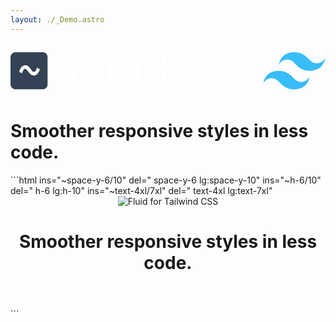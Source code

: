 ```yaml
---
layout: ./_Demo.astro
---
```



<Resizer client:load height="max-h-full h-full">
    <div class="space-y-6 @[54rem]:space-y-10">
    <svg class="h-6 @[54rem]:h-10 mx-auto" viewBox="0 0 474 80" fill="none" xmlns="http://www.w3.org/2000/svg">
<g clip-path="url(#clip0_335_9)">
<path d="M48.186 14H7.81395C3.49843 14 0 17.4984 0 21.814V62.186C0 66.5016 3.49843 70 7.81395 70H48.186C52.5016 70 56 66.5016 56 62.186V21.814C56 17.4984 52.5016 14 48.186 14Z" fill="#354256"/>
<path d="M44.2791 39.8654C42.712 43.5074 41.2053 45.9675 39.7586 47.2458C38.2604 48.524 36.7191 49.1631 35.1349 49.1631C32.6551 49.0229 30.4336 47.736 28.4705 45.3022L24.5182 40.3382C23.8639 39.4803 23.0114 39.0687 21.9609 39.1038C20.8761 39.1038 20.0408 39.6378 19.4552 40.7059C18.8525 41.809 18.1034 43.5249 17.2079 45.8537L13.0233 43.4111C13.5571 41.6777 14.1599 40.1894 14.8315 38.9462C15.5031 37.703 16.2264 36.6874 17.0013 35.8995C18.6029 34.3236 20.2646 33.5357 21.9867 33.5357C23.485 33.5182 24.8884 33.9472 26.1973 34.8226C27.5233 35.6806 28.7718 37.0113 29.9427 38.8148C32.061 42.0891 33.8002 43.7262 35.1606 43.7262C36.2801 43.7262 37.21 43.0785 37.9505 41.7828C38.3121 41.1174 38.6824 40.382 39.0612 39.5765C39.4401 38.771 39.8017 37.9306 40.1461 37.0551L44.2791 39.8654Z" fill="white"/>
</g>
<path d="M90.9922 64V16H121.273V22.75H98.9844V36.5781H119.141V43.3516H98.9844V64H90.9922ZM136.953 16V64H129.195V16H136.953ZM168.916 48.9766V28H176.65V64H169.104V57.6719H168.729C167.9 59.6406 166.572 61.2656 164.744 62.5469C162.916 63.8281 160.643 64.4688 157.924 64.4688C155.596 64.4688 153.533 63.9531 151.736 62.9219C149.955 61.875 148.557 60.3437 147.541 58.3281C146.525 56.3125 146.018 53.8359 146.018 50.8984V28H153.775V49.8203C153.775 52.1953 154.424 54.0859 155.721 55.4922C157.033 56.8828 158.736 57.5781 160.83 57.5781C162.127 57.5781 163.393 57.2656 164.627 56.6406C165.861 56 166.885 55.0469 167.697 53.7812C168.51 52.5 168.916 50.8984 168.916 48.9766ZM185.721 64V28H193.479V64H185.721ZM189.635 22.6797C188.354 22.6797 187.252 22.25 186.33 21.3906C185.424 20.5312 184.971 19.4922 184.971 18.2734C184.971 17.0703 185.424 16.0391 186.33 15.1797C187.252 14.3203 188.354 13.8906 189.635 13.8906C190.916 13.8906 192.01 14.3203 192.916 15.1797C193.838 16.0391 194.299 17.0703 194.299 18.2734C194.299 19.4922 193.838 20.5312 192.916 21.3906C192.01 22.25 190.916 22.6797 189.635 22.6797ZM215.973 64.6562C213.098 64.6562 210.535 63.9219 208.285 62.4531C206.035 60.9844 204.262 58.8672 202.965 56.1016C201.668 53.3203 201.02 49.9766 201.02 46.0703C201.02 42.1172 201.676 38.7578 202.988 35.9922C204.301 33.2266 206.09 31.125 208.355 29.6875C210.621 28.25 213.176 27.5313 216.02 27.5313C218.191 27.5313 219.957 27.8984 221.316 28.6328C222.676 29.3516 223.746 30.2109 224.527 31.2109C225.309 32.1953 225.91 33.0859 226.332 33.8828H226.707V16H234.465V64H226.871V58.3516H226.332C225.895 59.1797 225.27 60.0859 224.457 61.0703C223.66 62.0547 222.574 62.8984 221.199 63.6016C219.84 64.3047 218.098 64.6562 215.973 64.6562ZM217.941 58.2109C219.848 58.2109 221.465 57.7031 222.793 56.6875C224.121 55.6562 225.129 54.2266 225.816 52.3984C226.52 50.5547 226.871 48.4219 226.871 46C226.871 43.5781 226.527 41.4687 225.84 39.6719C225.152 37.875 224.145 36.4844 222.816 35.5C221.488 34.5 219.863 34 217.941 34C215.941 34 214.27 34.5234 212.926 35.5703C211.582 36.6016 210.574 38.0234 209.902 39.8359C209.23 41.6328 208.895 43.6875 208.895 46C208.895 48.3281 209.238 50.4141 209.926 52.2578C210.613 54.1016 211.621 55.5547 212.949 56.6172C214.293 57.6797 215.957 58.2109 217.941 58.2109Z" fill="white"/>
<path fill-rule="evenodd" clip-rule="evenodd" d="M426.918 14C414.406 14 406.588 20.2185 403.458 32.6555C408.151 26.437 413.624 24.1055 419.88 25.6593C423.449 26.5455 426.001 29.1197 428.823 31.9697C433.424 36.6106 438.749 41.9815 450.377 41.9815C462.887 41.9815 470.707 35.763 473.835 23.3278C469.144 29.5463 463.67 31.8778 457.415 30.3222C453.844 29.436 451.292 26.8618 448.47 24.0136C443.869 19.369 438.546 14 426.918 14ZM403.458 41.9815C390.948 41.9815 383.128 48.2 380 60.637C384.692 54.4185 390.166 52.087 396.42 53.6407C399.99 54.527 402.543 57.1012 405.365 59.9512C409.965 64.5921 415.289 69.963 426.918 69.963C439.429 69.963 447.249 63.7463 450.377 51.3093C445.684 57.5278 440.21 59.8593 433.955 58.3056C430.386 57.4175 427.834 54.8433 425.012 51.9951C420.411 47.3542 415.086 41.9815 403.458 41.9815Z" fill="#38BDF8"/>
<path fill-rule="evenodd" clip-rule="evenodd" d="M318.939 30.828C319.525 30.2422 320.475 30.2422 321.061 30.828C321.647 31.4138 321.647 32.3635 321.061 32.9493L312.07 41.9397L321.061 50.9302C321.647 51.516 321.647 52.4657 321.061 53.0515C320.475 53.6373 319.525 53.6373 318.94 53.0515L309.949 44.061L300.959 53.0515C300.373 53.6373 299.423 53.6373 298.837 53.0515C298.252 52.4657 298.252 51.516 298.837 50.9302L307.828 41.9397L298.837 32.9493C298.252 32.3635 298.252 31.4138 298.837 30.828C299.423 30.2422 300.373 30.2422 300.959 30.828L309.949 39.8184L318.939 30.828Z" fill="white"/>
<defs>
<clipPath id="clip0_335_9">
<rect width="56" height="56" fill="white" transform="translate(0 14)"/>
</clipPath>
</defs>
</svg>
    <h1 class="font-bold text-4xl @[54rem]:text-7xl text-white text-center text-balance">Smoother responsive styles in less code.</h1>
  </div>
</Resizer>
```html ins="~space-y-6/10" del=" space-y-6 lg:space-y-10" ins="~h-6/10" del=" h-6 lg:h-10" ins="~text-4xl/7xl" del=" text-4xl lg:text-7xl"
<header class="px-4 ~space-y-6/10 space-y-6 lg:space-y-10">
    <img class="mx-auto ~h-6/10 h-6 lg:h-10" src="logo.svg" alt="Fluid for Tailwind CSS" />
    <h1 class="text-center ~text-4xl/7xl text-4xl lg:text-7xl">Smoother responsive styles in less code.</button>
</header>
```
